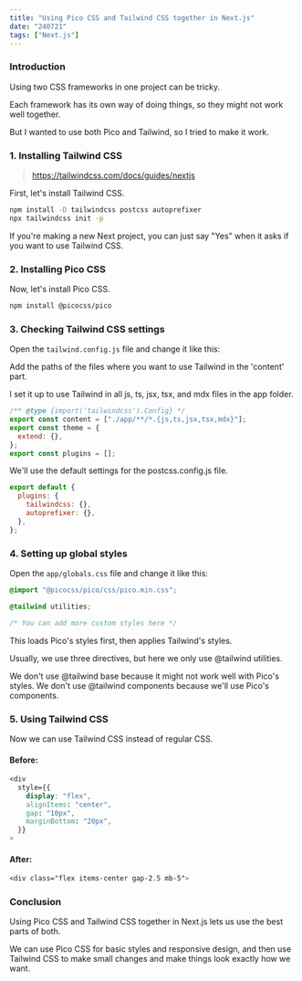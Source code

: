 ```yaml
---
title: "Using Pico CSS and Tailwind CSS together in Next.js"
date: "240721"
tags: ["Next.js"]
---
```


### Introduction

Using two CSS frameworks in one project can be tricky.

Each framework has its own way of doing things, so they might not work well together.

But I wanted to use both Pico and Tailwind, so I tried to make it work.

### 1. Installing Tailwind CSS

> https://tailwindcss.com/docs/guides/nextjs

First, let's install Tailwind CSS.

```bash
npm install -D tailwindcss postcss autoprefixer
npx tailwindcss init -p
```

If you're making a new Next project, you can just say "Yes" when it asks if you want to use Tailwind CSS.

### 2. Installing Pico CSS

Now, let's install Pico CSS.

```bash
npm install @picocss/pico
```

### 3. Checking Tailwind CSS settings

Open the `tailwind.config.js` file and change it like this:

Add the paths of the files where you want to use Tailwind in the 'content' part.

I set it up to use Tailwind in all js, ts, jsx, tsx, and mdx files in the app folder.

```js
/** @type {import('tailwindcss').Config} */
export const content = ["./app/**/*.{js,ts,jsx,tsx,mdx}"];
export const theme = {
  extend: {},
};
export const plugins = [];
```

We'll use the default settings for the postcss.config.js file.

```js
export default {
  plugins: {
    tailwindcss: {},
    autoprefixer: {},
  },
};
```

### 4. Setting up global styles

Open the `app/globals.css` file and change it like this:

```css
@import "@picocss/pico/css/pico.min.css";

@tailwind utilities;

/* You can add more custom styles here */
```

This loads Pico's styles first, then applies Tailwind's styles.

Usually, we use three directives, but here we only use @tailwind utilities.

We don't use @tailwind base because it might not work well with Pico's styles. We don't use @tailwind components because we'll use Pico's components.

### 5. Using Tailwind CSS

Now we can use Tailwind CSS instead of regular CSS.

#### Before:

```css
<div
  style={{
    display: "flex",
    alignItems: "center",
    gap: "10px",
    marginBottom: "20px",
  }}
>
```

#### After:

```css
<div class="flex items-center gap-2.5 mb-5">
```

### Conclusion

Using Pico CSS and Tailwind CSS together in Next.js lets us use the best parts of both.

We can use Pico CSS for basic styles and responsive design, and then use Tailwind CSS to make small changes and make things look exactly how we want.
